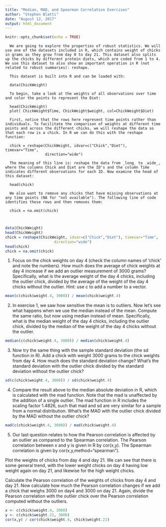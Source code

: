 ---
title: "Median, MAD, and Spearman Correlation Exercises"
author: "Stephen Blatti"
date: "August 12, 2017"
output: html_document
---

```{r setup, include=FALSE}
knitr::opts_chunk$set(echo = TRUE)
```

      We are going to explore the properties of robust statistics. We will use one of the datasets included in R, which contains weight of chicks in grams as they grow from day 0 to day 21. This dataset also splits up the chicks by different protein diets, which are coded from 1 to 4. We use this dataset to also show an important operation in R (not related to robust summaries): reshape.
      
      This dataset is built into R and can be loaded with:
      
      data(ChickWeight)
      
      To begin, take a look at the weights of all observations over time and color the points to represent the Diet:
      
      head(ChickWeight)
      plot( ChickWeight$Time, ChickWeight$weight, col=ChickWeight$Diet)
      
      First, notice that the rows here represent time points rather than individuals. To facilitate the comparison of weights at different time points and across the different chicks, we will reshape the data so that each row is a chick. In R we can do this with the reshape function:
      
      chick = reshape(ChickWeight, idvar=c("Chick","Diet"), timevar="Time",
                      direction="wide")
      
      The meaning of this line is: reshape the data from _long_ to _wide_, where the columns Chick and Diet are the ID's and the column Time indicates different observations for each ID. Now examine the head of this dataset:
      
      head(chick)
      
      We also want to remove any chicks that have missing observations at any time points (NA for "not available"). The following line of code identifies these rows and then removes them:
      
      chick = na.omit(chick)
      
      
```{r}
data(ChickWeight)
head(ChickWeight)
chick = reshape(ChickWeight, idvar=c("Chick","Diet"), timevar="Time",
                      direction="wide")
head(chick)
chick = na.omit(chick)
```
1. Focus on the chick weights on day 4 (check the column names of 'chick' and note the numbers). How much does the average of chick weights at day 4 increase if we add an outlier measurement of 3000 grams? Specifically, what is the average weight of the day 4 chicks, including the outlier chick, divided by the average of the weight of the day 4 chicks without the outlier. Hint: use c to add a number to a vector. 

```{r}
mean(c(chick$weight.4, 3000)) / mean(chick$weight.4)
```
2. In exercise 1, we saw how sensitive the mean is to outliers. Now let's see what happens when we use the median instead of the mean. Compute the same ratio, but now using median instead of mean. Specifically, what is the median weight of the day 4 chicks, including the outlier chick, divided by the median of the weight of the day 4 chicks without the outlier. 

```{r}
median(c(chick$weight.4, 3000)) / median(chick$weight.4)
```
3. Now try the same thing with the sample standard deviation (the sd function in R). Add a chick with weight 3000 grams to the chick weights from day 4. How much does the standard deviation change? What's the standard deviation with the outlier chick divided by the standard deviation without the outlier chick? 

```{r}
sd(c(chick$weight.4, 3000)) / sd(chick$weight.4)
```
4. Compare the result above to the median absolute deviation in R, which is calculated with the mad function. Note that the mad is unaffected by the addition of a single outlier. The mad function in R includes the scaling factor 1.4826, such that mad and sd are very similar for a sample from a normal distribution. What's the MAD with the outlier chick divided by the MAD without the outlier chick? 

```{r}
mad(c(chick$weight.4, 3000)) / mad(chick$weight.4)
```

5. Our last question relates to how the Pearson correlation is affected by an outlier as compared to the Spearman correlation. The Pearson correlation between x and y is given in R by cor(x,y). The Spearman correlation is given by cor(x,y,method="spearman").

Plot the weights of chicks from day 4 and day 21. We can see that there is some general trend, with the lower weight chicks on day 4 having low weight again on day 21, and likewise for the high weight chicks.

Calculate the Pearson correlation of the weights of chicks from day 4 and day 21. Now calculate how much the Pearson correlation changes if we add a chick that weighs 3000 on day4 and 3000 on day 21. Again, divide the Pearson correlation with the outlier chick over the Pearson correlation computed without the outliers.

```{r}
x <- c(chick$weight.4, 3000)
y <- c(chick$weight.21, 3000)
cor(x,y) / cor(chick$weight.4, chick$weight.21)
```


      
      
      
      

